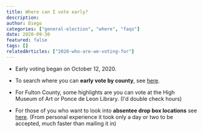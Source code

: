 ```yaml
---
title: Where can I vote early?
description:
author: Diego
categories: ["general-election", "where", "faqs"]
date: 2020-09-30
featured: false
tags: []
relatedArticles: ["2020-who-are-we-voting-for"]
---
```


- Early voting began on October 12, 2020.
- To search where you can **early vote by county**, see [here](https://elections.sos.ga.gov/Elections/advancedVotingInfo.do).
- For Fulton County, some highlights are you can vote at the High Museum of Art or Ponce de Leon Library. (I'd double check hours)

- For those of you who want to look into **absentee drop box locations** see [here](https://www.ajc.com/politics/where-are-absentee-ballot-drop-boxes-in-metro-atlanta/YWWVPFUDFZF5ZB6JLH5S33UIEU/). (From personal experience it took only a day or two to be accepted, much faster than mailing it in)
